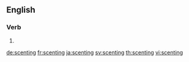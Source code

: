 ==English==

===Verb===
{{head|en|present participle}}

# {{present participle of|scent|lang=en|nocat=1}}

[[de:scenting]]
[[fr:scenting]]
[[ja:scenting]]
[[sv:scenting]]
[[th:scenting]]
[[vi:scenting]]